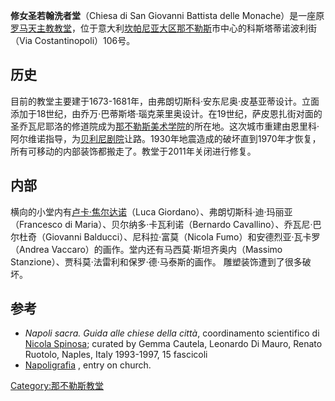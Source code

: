 {{Infobox church
| name                 =修女圣若翰洗者堂
| fullname             =Chiesa di San Giovanni Battista delle Monache
| image                =Monache.jpg
| caption              = 立面
| location             = [[那不勒斯|那不勒斯]] 
| country              = 意大利
| denomination         =[[罗马天主教|罗马天主教]]
| architectural type   = [[教堂|教堂]]
| diocese              =[[天主教那不勒斯总教区|天主教那不勒斯总教区]]
}}
'''修女圣若翰洗者堂'''（Chiesa di San Giovanni Battista delle Monache）是一座原[[罗马天主教|罗马天主教]][[教堂|教堂]]，位于意大利[[坎帕尼亚大区|坎帕尼亚大区]][[那不勒斯|那不勒斯]]市中心的科斯塔蒂诺波利街（Via Costantinopoli）106号。

==历史==
目前的教堂主要建于1673-1681年，由弗朗切斯科·安东尼奥·皮基亚蒂设计。立面添加于18世纪，由乔万·巴蒂斯塔·瑙克莱里奥设计。在19世纪，萨皮恩扎街对面的圣乔瓦尼耶洛的修道院成为[[那不勒斯美术学院|那不勒斯美术学院]]的所在地。这次城市重建由恩里科·阿尔维诺指导，为[[贝利尼剧院_(那不勒斯)|贝利尼剧院]]让路。1930年地震造成的破坏直到1970年才恢复，所有可移动的内部装饰都搬走了。教堂于2011年关闭进行修复。 

==内部==
横向的小堂内有[[卢卡·焦尔达诺|卢卡·焦尔达诺]]（Luca Giordano）、弗朗切斯科·迪·玛丽亚（Francesco di Maria）、贝尔纳多·卡瓦利诺（Bernardo Cavallino）、乔瓦尼·巴尔杜奇（Giovanni Balducci）、尼科拉·富莫（Nicola Fumo）和安德烈亚·瓦卡罗（Andrea Vaccaro）的画作。堂内还有马西莫·斯坦齐奥内（Massimo Stanzione）、贾科莫·法雷利和保罗·德·马泰斯的画作。 雕塑装饰遭到了很多破坏。
{{coord|40.850942|14.251495|display=title}}

==参考==
*''Napoli sacra. Guida alle chiese della città'', coordinamento scientifico di [[Nicola_Spinosa|Nicola Spinosa]]; curated by Gemma Cautela, Leonardo Di Mauro, Renato Ruotolo, Naples, Italy 1993-1997, 15 fascicoli
*[http://www.napoligrafia.it/monumenti/chiese/monumentali/battistaMonache/battistaMonache01.htm Napoligrafia] {{Wayback|url=http://www.napoligrafia.it/monumenti/chiese/monumentali/battistaMonache/battistaMonache01.htm |date=20200927070948 }}, entry on church.
{{Reflist}}
{{那不勒斯地标}}
[[Category:那不勒斯教堂|Category:那不勒斯教堂]]